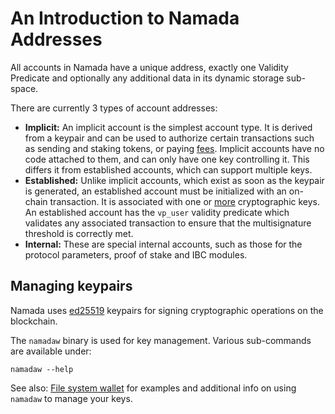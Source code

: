 # An Introduction to Namada Addresses

All accounts in Namada have a unique address, exactly one Validity Predicate and optionally any additional data in its dynamic storage sub-space.

There are currently 3 types of account addresses:
- **Implicit:** An implicit account is the simplest account type. It is derived from a keypair and can be used to authorize certain transactions such as sending and staking tokens, or paying [fees](./fees.mdx).
Implicit accounts have no code attached to them, and can only have one key controlling it. This differs it from established accounts,
which can support multiple keys.
- **Established:** Unlike implicit accounts, which exist as soon as the keypair is generated, an established account must be initialized
with an on-chain transaction. It is associated with one or [more](./transparent-accounts/multisignature.mdx) cryptographic keys. An established account
has the `vp_user` validity predicate which validates any associated transaction to ensure that the multisignature threshold is correctly met.
- **Internal:** These are special internal accounts, such as those for the protocol parameters, proof of stake and IBC modules.

## Managing keypairs

Namada uses [ed25519](https://en.wikipedia.org/wiki/EdDSA#Ed25519) keypairs for signing cryptographic operations on the blockchain.

The `namadaw` binary is used for key management. Various sub-commands are available under:

```shell copy
namadaw --help
```

See also: [File system wallet](../users/wallet/file-system-wallet.mdx) for examples and additional info on using `namadaw` to manage your keys.